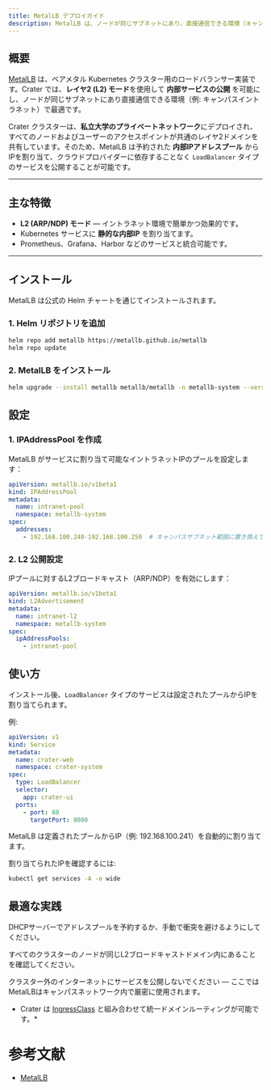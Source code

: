 ```yaml
---
title: MetalLB デプロイガイド
description: MetalLB は、ノードが同じサブネットにあり、直接通信できる環境（キャンパスのイントラネットなど）で最適な、ベアメタル Kubernetes クラスター向けにレイヤ2モードを使用して内部サービスの公開を可能にするものです。これは、私立大学のネットワークに最適です。
---
```


## 概要

[MetalLB](https://metallb.universe.tf/) は、ベアメタル Kubernetes クラスター用のロードバランサー実装です。Crater では、**レイヤ2 (L2) モード**を使用して **内部サービスの公開** を可能にし、ノードが同じサブネットにあり直接通信できる環境（例: キャンパスイントラネット）で最適です。

Crater クラスターは、**私立大学のプライベートネットワーク**にデプロイされ、すべてのノードおよびユーザーのアクセスポイントが共通のレイヤ2ドメインを共有しています。そのため、MetalLB は予約された **内部IPアドレスプール** からIPを割り当て、クラウドプロバイダーに依存することなく `LoadBalancer` タイプのサービスを公開することが可能です。

---

## 主な特徴

- **L2 (ARP/NDP) モード** — イントラネット環境で簡単かつ効果的です。
- Kubernetes サービスに **静的な内部IP** を割り当てます。
- Prometheus、Grafana、Harbor などのサービスと統合可能です。

---

## インストール

MetalLB は公式の Helm チャートを通じてインストールされます。

### 1. Helm リポジトリを追加

```bash
helm repo add metallb https://metallb.github.io/metallb
helm repo update
```

### 2. MetalLB をインストール

```bash
helm upgrade --install metallb metallb/metallb -n metallb-system --version v0.14.8 --create-namespace
```

## 設定
### 1. IPAddressPool を作成

MetalLB がサービスに割り当て可能なイントラネットIPのプールを設定します：
```yaml
apiVersion: metallb.io/v1beta1
kind: IPAddressPool
metadata:
  name: intranet-pool
  namespace: metallb-system
spec:
  addresses:
    - 192.168.100.240-192.168.100.250  # キャンパスサブネット範囲に置き換えてください
```

### 2. L2 公開設定

IPプールに対するL2ブロードキャスト（ARP/NDP）を有効にします：
```yaml
apiVersion: metallb.io/v1beta1
kind: L2Advertisement
metadata:
  name: intranet-l2
  namespace: metallb-system
spec:
  ipAddressPools:
    - intranet-pool
```

## 使い方
インストール後、`LoadBalancer` タイプのサービスは設定されたプールからIPを割り当てられます。

例:
```yaml
apiVersion: v1
kind: Service
metadata:
  name: crater-web
  namespace: crater-system
spec:
  type: LoadBalancer
  selector:
    app: crater-ui
  ports:
    - port: 80
      targetPort: 8080
```

MetalLB は定義されたプールからIP（例: 192.168.100.241）を自動的に割り当てます。

割り当てられたIPを確認するには:
```bash
kubectl get services -A -o wide
```

## 最適な実践
DHCPサーバーでアドレスプールを予約するか、手動で衝突を避けるようにしてください。

すべてのクラスターのノードが同じL2ブロードキャストドメイン内にあることを確認してください。

クラスター外のインターネットにサービスを公開しないでください — ここではMetalLBはキャンパスネットワーク内で厳密に使用されます。

* Crater は [IngressClass](./ingress.md) と組み合わせて統一ドメインルーティングが可能です。*

# 参考文献
* [MetalLB](https://metallb.universe.tf/)
